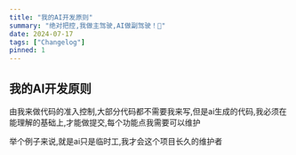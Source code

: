 ```yaml
---
title: "我的AI开发原则"
summary: "绝对把控,我做主驾驶,AI做副驾驶！🎉"
date: 2024-07-17
tags: ["Changelog"]
pinned: 1
---
```


## 我的AI开发原则
由我来做代码的准入控制,大部分代码都不需要我来写,但是ai生成的代码,我必须在能理解的基础上,才能做提交,每个功能点我需要可以维护

举个例子来说,就是ai只是临时工,我才会这个项目长久的维护者
